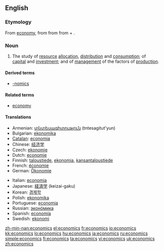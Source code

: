 ==English==
{{wikipedia}}

===Etymology===
From [[economy]], from {{etyl|la|en}} {{term|oeconomia|lang=la}} from {{etyl|grc|en}} {{term|οἰκονομία||management of a household, administration|tr=oikonomia|lang=grc|sc=polytonic}} from {{term|οἶκος||house|tr=oikos|lang=grc|sc=polytonic}} + {{term|νόμος||law|tr=nomos|lang=grc|sc=polytonic}}.

===Noun===
{{en-noun|-}}

# {{context|Social sciences}} The study of [[resource]] [[allocation]], [[distribution]] and [[consumption]]; of [[capital]] and [[investment]]; and of [[management]] of the factors of [[production]].

====Derived terms====
* [[-nomics]]

====Related terms====
* [[economy]]

====Translations====
{{trans-top|study}}
* Armenian: [[տնտեսագիտություն]] (tntesagitut'yun)
* Bulgarian: [[ekonomika]]
* [[Catalan]]: [[economia]] {{f}}
* Chinese: [[经济学]]
* Czech: [[ekonomie#Czech|ekonomie]] {{f}}
* Dutch: [[economie]]
* Finnish: [[taloustiede]], [[ekonomia]], [[kansantaloustiede]]
* French: [[économie]]
* German: [[Ökonomie]] {{f}}
{{trans-mid}}
* Italian: [[economia]] {{f}}
* Japanese: [[経済学]] (keizai-gaku)
* Korean: [[경제학]]
* Polish: [[ekonomika]]
* Portuguese: [[economia]]
* Russian: [[эконóмика]] {{f}}
* Spanish: [[economía]]
* Swedish: [[ekonomi]]
{{trans-bottom}}

[[zh-min-nan:economics]]
[[el:economics]]
[[fr:economics]]
[[io:economics]]
[[kk:economics]]
[[lo:economics]]
[[hu:economics]]
[[ja:economics]]
[[ru:economics]]
[[simple:economics]]
[[fi:economics]]
[[ta:economics]]
[[vi:economics]]
[[uk:economics]]
[[zh:economics]]